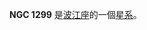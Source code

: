 {{NGCInfoBox|NGCID=NGC 1299|發現者=弗里德里希·威廉·赫歇爾|發現日期=1785年1月27日|其他編號=MCG -1-9-28,KUG 0317-064 IRAS03176-0626|曆元=J2000.0|赤經=3時20分9.6秒
|赤緯=-6°15'43"|星座=波江座|星體=星系|星等=13|表面亮度=12.5|藍等=13.8}}

'''NGC 1299''' 是[[波江座|波江座]]的一個[[星系|星系]]。

{{NGCReference|1299}}
{{Catalogs|NGC=1299}}